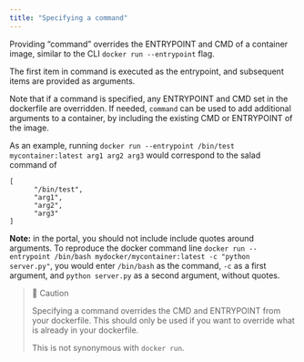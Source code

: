 ```yaml
---
title: "Specifying a command"
---
```


Providing “command” overrides the ENTRYPOINT and CMD of a container image, similar to the CLI `docker run --entrypoint` flag.

The first item in command is executed as the entrypoint, and subsequent items are provided as arguments.

Note that if a command is specified, any ENTRYPOINT and CMD set in the dockerfile are overridden. If needed, `command` can be used to add additional arguments to a container, by including the existing CMD or ENTRYPOINT of the image.

As an example, running `docker run --entrypoint /bin/test mycontainer:latest arg1 arg2 arg3` would correspond to the salad command of

```
[
      "/bin/test",
      "arg1",
      "arg2",
      "arg3"
]
```

**Note:** in the portal, you should not include include quotes around arguments. To reproduce the docker command line `docker run --entrypoint /bin/bash mydocker/mycontainer:latest -c "python server.py"`, you would enter `/bin/bash` as the command, `-c` as a first argument, and `python server.py` as a second argument, without quotes.

> 🚧 Caution
>
> Specifying a command overrides the CMD and ENTRYPOINT from your dockerfile. This should only be used if you want to override what is already in your dockerfile.
>
> This is not synonymous with `docker run`.

